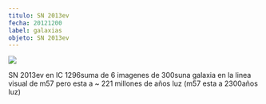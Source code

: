 ```yaml
---
titulo: SN 2013ev
fecha: 20121200
label: galaxias
objeto: SN 2013ev
---
```


<img src="https://astroccd.files.wordpress.com/2012/12/sn2013ev-6-300sf.jpg" />

SN 2013ev en IC 1296suma de 6 imagenes de 300suna galaxia en la linea visual de m57 pero esta a ~ 221 millones de años luz (m57 esta a 2300años luz)